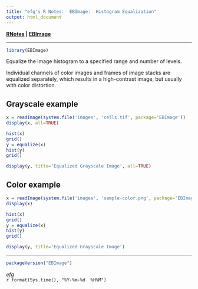 ```yaml
---
title: "efg's R Notes:  EBImage:  Histogram Equalization"
output: html_document
---
```


**[RNotes](../../index.html) | [EBImage](index.html)** 

*****

```r
library(EBImage)
```

Equalize the image histogram to a specified range and number of levels. 

Individual channels of color images and frames of image stacks are equalized separately, which results in a high-contrast image, but usually with color distortion. 

## Grayscale example

```r
x = readImage(system.file('images', 'cells.tif', package='EBImage'))
display(x, all=TRUE)
```

```r
hist(x)
grid()
y = equalize(x)
hist(y)
grid()
```

```r
display(y, title='Equalized Grayscale Image', all=TRUE)
```

## Color example

```r
x = readImage(system.file('images', 'sample-color.png', package='EBImage'))
display(x)
```

```r
hist(x)
grid()
y = equalize(x)
hist(y)
grid()
```

```r
display(y, title='Equalized Grayscale Image')
```

*****

```r
packageVersion("EBImage")
```

*efg*  
`r format(Sys.time(), "%Y-%m-%d  %H%M")`  